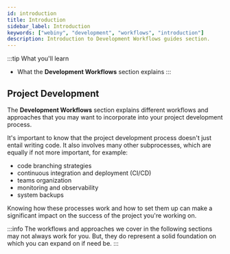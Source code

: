 ```yaml
---
id: introduction
title: Introduction
sidebar_label: Introduction
keywords: ["webiny", "development", "workflows", "introduction"]
description: Introduction to Development Workflows guides section.
---
```


:::tip What you'll learn
- What the **Development Workflows** section explains
:::

## Project Development

The **Development Workflows** section explains different workflows and approaches that you may want to incorporate into your project development process.

It's important to know that the project development process doesn't just entail writing code. It also involves many other subprocesses, which are equally if not more important, for example:

- code branching strategies
- continuous integration and deployment (CI/CD)
- teams organization
- monitoring and observability
- system backups

Knowing how these processes work and how to set them up can make a significant impact on the success of the project you're working on.

:::info
The workflows and approaches we cover in the following sections may not always work for you. But, they do represent a solid foundation on which you can expand on if need be.
:::
